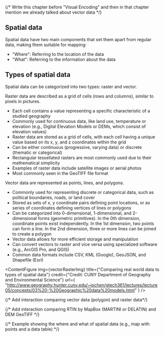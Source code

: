 {/* Write this chapter before "Visual Encoding" and then in that chapter mention we already talked about vector data */}


## Spatial data

Spatial data have two main components that set them apart from regular data, making them suitable for mapping:
- "Where": Referring to the location of the data
- "What": Referring to the information about the data

## Types of spatial data

Spatial data can be categorized into two types: raster and vector.

Raster data are described as a grid of cells (rows and columns), similar to pixels in pictures.

- Each cell contains a value representing a specific characteristic of a studied geography
- Commonly used for continuous data, like land use, temperature or elevation (e.g., Digital Elevation Models or DEMs, which consist of elevation values)
- Raster data are stored as a grid of cells, with each cell having a unique value based on its x, y, and z coordinates within the grid
- Can be either continuous (progressive, varying data) or discrete (thematic or categorical)
- Rectangular tessellated rasters are most commonly used due to their mathematical simplicity
- Examples of raster data include satellite images or aerial photos
- Most commonly seen in the GeoTIFF file format

Vector data are represented as points, lines, and polygons.

- Commonly used for representing discrete or categorical data, such as political boundaries, roads, or land cover
- Stored as sets of x, y coordinate pairs defining point locations, or as series of coordinates defining vertices of lines or polygons
- Can be categorized into 0-dimensional, 1-dimensional, and 2-dimensional forms (geometric primitives). In the 0th dimension, coordinate points exist independently. In the 1st dimension, two points can form a line. In the 2nd dimension, three or more lines can be joined to create a polygon
- Vector data allows for more efficient storage and manipulation
- Can convert vectors to raster and vice versa using specialized software (e.g., ArcGIS Pro, and QGIS)
- Common data formats include CSV, KML (Google), GeoJSON, and Shapefile (Esri)

<ContentFigure
  img={vectorRasterImg}
  title={"Comparing real world data to types of spatial data"}
  credit={"Credit: CUNY Department of Geography and Environmental Science"}
  url={
    "http://www.geography.hunter.cuny.edu/~jochen/gtech361/lectures/lecture05/concepts/03%20-%20Geographic%20data%20models.html"
  }
/>

{/* Add interaction comparing vector data (polygon) and raster data*/}

{/* Add interaction comparing RTIN by MapBox (MARTINI or DELATIN) and DEM GeoTIFF */}

{/* Example showing the where and what of spatial data (e.g., map with points and a data table) */}
